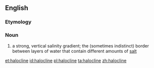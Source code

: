 ==English==
{{wikipedia}}

===Etymology===
{{confix|halo|cline}}

===Noun===
{{en-noun}}

# a strong, vertical salinity gradient; the (sometimes indistinct) border between layers of water that contain different amounts of [[salt]]

[[et:halocline]]
[[id:halocline]]
[[pl:halocline]]
[[ta:halocline]]
[[zh:halocline]]
